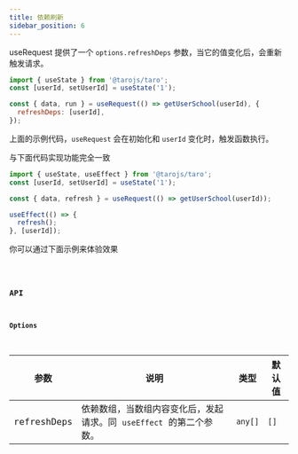 ```yaml
---
title: 依赖刷新
sidebar_position: 6
---
```


useRequest 提供了一个 `options.refreshDeps` 参数，当它的值变化后，会重新触发请求。

```jsx showLineNumbers
import { useState } from '@tarojs/taro';
const [userId, setUserId] = useState('1');

const { data, run } = useRequest(() => getUserSchool(userId), {
  refreshDeps: [userId],
});
```

上面的示例代码，`useRequest` 会在初始化和 `userId` 变化时，触发函数执行。

与下面代码实现功能完全一致

```jsx showLineNumbers
import { useState, useEffect } from '@tarojs/taro';
const [userId, setUserId] = useState('1');

const { data, refresh } = useRequest(() => getUserSchool(userId));

useEffect(() => {
  refresh();
}, [userId]);
```

你可以通过下面示例来体验效果

<code src="useRequest/refreshDeps/index" group="network" />

### API

#### Options

| 参数        | 说明                                                                | 类型    | 默认值 |
| ----------- | ------------------------------------------------------------------- | ------- | ------ |
| refreshDeps | 依赖数组，当数组内容变化后，发起请求。同 `useEffect` 的第二个参数。 | `any[]` | `[]`   |
